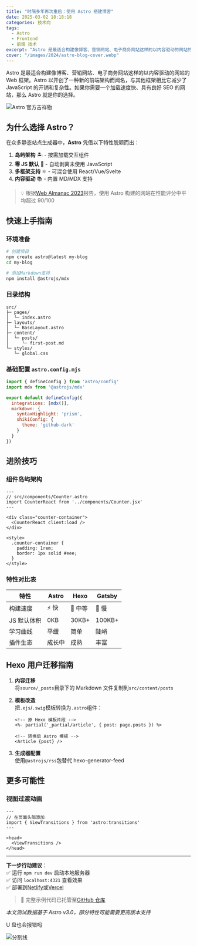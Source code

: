 ```yaml
---
title: "时隔多年再次重启：使用 Astro 搭建博客"
date: 2025-03-02 18:18:18
categories: 技术向
tags:
  - Astro
  - Frontend
  - 前端 技术
excerpt: "Astro 是最适合构建像博客、营销网站、电子商务网站这样的以内容驱动的网站的 Web 框架。Astro 以开创了一种新的前端架构而闻名，与其他框架相比它减少了 JavaScript 的开销和复杂性。如果你需要一个加载速度快、具有良好 SEO 的网站，那么 Astro 就是你的选择。"
cover: "/images/2024/astro-blog-cover.webp"
---
```


Astro 是最适合构建像博客、营销网站、电子商务网站这样的以内容驱动的网站的 Web 框架。Astro 以开创了一种新的前端架构而闻名，与其他框架相比它减少了 JavaScript 的开销和复杂性。如果你需要一个加载速度快、具有良好 SEO 的网站，那么 Astro 就是你的选择。

![Astro 官方吉祥物](https://astro.build/assets/press/full-logo-light.svg)

## 为什么选择 Astro？

在众多静态站点生成器中，**Astro** 凭借以下特性脱颖而出：

1. **岛屿架构** 🏝️ - 按需加载交互组件
2. **零 JS 默认** 🚀 - 自动剥离未使用 JavaScript
3. **多框架支持** ⚛️ - 可混合使用 React/Vue/Svelte
4. **内容驱动** 📚 - 内置 MD/MDX 支持

> 💡 根据[Web Almanac 2023](https://almanac.httparchive.org/)报告，使用 Astro 构建的网站在性能评分中平均超过 90/100

## 快速上手指南

### 环境准备
```bash
# 创建项目
npm create astro@latest my-blog
cd my-blog

# 添加Markdown支持
npm install @astrojs/mdx
```

### 目录结构
```tree
src/
├─ pages/
│  └─ index.astro
├─ layouts/
│  └─ BaseLayout.astro
├─ content/
│  └─ posts/
│     └─ first-post.md
└─ styles/
   └─ global.css
```

### 基础配置 `astro.config.mjs`
```javascript
import { defineConfig } from 'astro/config'
import mdx from '@astrojs/mdx'

export default defineConfig({
  integrations: [mdx()],
  markdown: {
    syntaxHighlight: 'prism',
    shikiConfig: {
      theme: 'github-dark'
    }
  }
})
```

## 进阶技巧

### 组件岛屿架构
```astro
---
// src/components/Counter.astro
import CounterReact from '../components/Counter.jsx'
---

<div class="counter-container">
  <CounterReact client:load />
</div>

<style>
  .counter-container {
    padding: 1rem;
    border: 1px solid #eee;
  }
</style>
```

### 特性对比表

| 特性          | Astro  | Hexo   | Gatsby |
|---------------|--------|--------|--------|
| 构建速度      | ⚡️ 快  | 🐢 中等 | 🚂 慢   |
| JS 默认体积    | 0KB    | 30KB+  | 100KB+ |
| 学习曲线      | 平缓    | 简单    | 陡峭    |
| 插件生态      | 成长中  | 成熟    | 丰富    |

## Hexo 用户迁移指南

1. **内容迁移**  
   将`source/_posts`目录下的 Markdown 文件复制到`src/content/posts`

2. **模板改造**  
   把`.ejs`/`.swig`模板转换为`.astro`组件：
   ```astro
   <!-- 原 Hexo 模板片段 -->
   <%- partial('_partial/article', { post: page.posts }) %>

   <!-- 转换后 Astro 模板 -->
   <Article {post} />
   ```

3. **生成器配置**  
   使用`@astrojs/rss`包替代 hexo-generator-feed

## 更多可能性

### 视图过渡动画
```astro
---
// 在页面头部添加
import { ViewTransitions } from 'astro:transitions'
---

<head>
  <ViewTransitions />
</head>
```

---

**下一步行动建议**：  
✅ 运行 `npm run dev` 启动本地服务器  
✅ 访问 `localhost:4321` 查看效果  
✅ 部署到[Netlify](https://www.netlify.com/)或[Vercel](https://vercel.com/)

> 🚀 完整示例代码已托管至[GitHub 仓库](https://github.com/example/astro-blog-demo)

*本文测试数据基于 Astro v3.0，部分特性可能需要更高版本支持*

U 盘也会报错吗

![分割线](https://img.shields.io/badge/-%E5%86%85%E5%AE%B9%E7%BB%93%E6%9D%9F-%23005999?style=for-the-badge)
